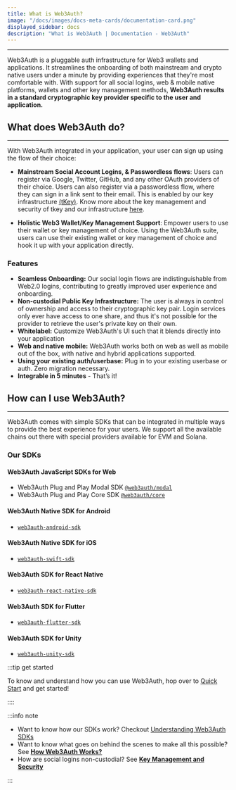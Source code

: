 ```yaml
---
title: What is Web3Auth?
image: "/docs/images/docs-meta-cards/documentation-card.png"
displayed_sidebar: docs
description: "What is Web3Auth | Documentation - Web3Auth"
---
```



---

Web3Auth is a pluggable auth infrastructure for Web3 wallets and applications. It streamlines the onboarding of both mainstream and crypto native
users under a minute by providing experiences that they're most comfortable with. With support for all social logins, web & mobile native platforms,
wallets and other key management methods, **Web3Auth results in a standard cryptographic key provider specific to the user and application.**

## What does Web3Auth do?

---

With Web3Auth integrated in your application, your user can sign up using the flow of their choice:

- **Mainstream Social Account Logins, & Passwordless flows**: Users can register via Google, Twitter, GitHub, and any other OAuth providers of their
  choice. Users can also register via a passwordless flow, where they can sign in a link sent to their email. This is enabled by our key
  infrastructure [(tKey)](https://github.com/tkey/tkey). Know more about the key management and security of tkey and our infrastructure
  [here](/overview/key-management).

- **Holistic Web3 Wallet/Key Management Support**: Empower users to use their wallet or key management of choice. Using the Web3Auth suite, users can
  use their existing wallet or key management of choice and hook it up with your application directly.

<ModalAnim />

### Features

- **Seamless Onboarding:** Our social login flows are indistinguishable from Web2.0 logins, contributing to greatly improved user experience and
  onboarding.
- **Non-custodial Public Key Infrastructure:** The user is always in control of ownership and access to their cryptographic key pair. Login services
  only ever have access to one share, and thus it's not possible for the provider to retrieve the user's private key on their own.
- **Whitelabel:** Customize Web3Auth's UI such that it blends directly into your application
- **Web and native mobile:** Web3Auth works both on web as well as mobile out of the box, with native and hybrid applications supported.
- **Using your existing auth/userbase:** Plug in to your existing userbase or auth. Zero migration necessary.
- **Integrable in 5 minutes** - That’s it!

## How can I use Web3Auth?

---

Web3Auth comes with simple SDKs that can be integrated in multiple ways to provide the best experience for your users. We support all the available
chains out there with special providers available for EVM and Solana.

### Our SDKs

#### Web3Auth JavaScript SDKs for Web

- Web3Auth Plug and Play Modal SDK [`@web3auth/modal`](/sdk/web/modal/)
- Web3Auth Plug and Play Core SDK [`@web3auth/core`](/sdk/web/core)

#### Web3Auth Native SDK for Android

- [`web3auth-android-sdk`](/sdk/android/)

#### Web3Auth Native SDK for iOS

- [`web3auth-swift-sdk`](/sdk/ios/)

#### Web3Auth SDK for React Native

- [`web3auth-react-native-sdk`](/sdk/react-native/)

#### Web3Auth SDK for Flutter

- [`web3auth-flutter-sdk`](/sdk/flutter/)

#### Web3Auth SDK for Unity

- [`web3auth-unity-sdk`](/sdk/unity/)

:::tip get started

To know and understand how you can use Web3Auth, hop over to [Quick Start](/quick-start) and get started!

::::

:::info note

- Want to know how our SDKs work? Checkout [Understanding Web3Auth SDKs ](/sdk)
- Want to know what goes on behind the scenes to make all this possible? See [**How Web3Auth Works?**](/overview/how-web3auth-works)
- How are social logins non-custodial? See [**Key Management and Security**](/overview/key-management)

:::
